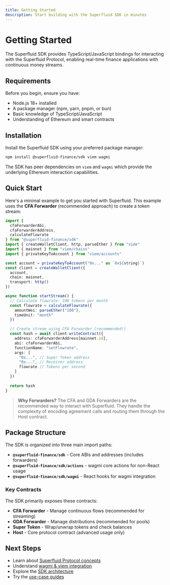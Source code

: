 ```yaml
---
title: Getting Started
description: Start building with the Superfluid SDK in minutes
---
```


# Getting Started

The Superfluid SDK provides TypeScript/JavaScript bindings for interacting with the Superfluid Protocol, enabling real-time finance applications with continuous money streams.

## Requirements

Before you begin, ensure you have:

- Node.js 18+ installed
- A package manager (npm, yarn, pnpm, or bun)
- Basic knowledge of TypeScript/JavaScript
- Understanding of Ethereum and smart contracts

## Installation

Install the Superfluid SDK using your preferred package manager:

```bash npm2yarn
npm install @superfluid-finance/sdk viem wagmi
```

The SDK has peer dependencies on `viem` and `wagmi` which provide the underlying Ethereum interaction capabilities.

## Quick Start

Here's a minimal example to get you started with Superfluid. This example uses the **CFA Forwarder** (recommended approach) to create a token stream:

```ts twoslash
import { 
  cfaForwarderAbi, 
  cfaForwarderAddress,
  calculateFlowrate 
} from "@superfluid-finance/sdk"
import { createWalletClient, http, parseEther } from "viem"
import { mainnet } from "viem/chains"
import { privateKeyToAccount } from "viem/accounts"

const account = privateKeyToAccount("0x..." as `0x${string}`)
const client = createWalletClient({
  account,
  chain: mainnet,
  transport: http()
})

async function startStream() {
  // Calculate flowrate: 100 tokens per month
  const flowrate = calculateFlowrate({
    amountWei: parseEther("100"),
    timeUnit: "month"
  })

  // Create stream using CFA Forwarder (recommended!)
  const hash = await client.writeContract({
    address: cfaForwarderAddress[mainnet.id],
    abi: cfaForwarderAbi,
    functionName: "setFlowrate",
    args: [
      "0x...", // Super Token address
      "0x...", // Receiver address
      flowrate // Tokens per second
    ]
  })
  
  return hash
}
```

> **Why Forwarders?** The CFA and GDA Forwarders are the recommended way to interact with Superfluid. They handle the complexity of encoding agreement calls and routing them through the Host contract.

## Package Structure

The SDK is organized into three main import paths:

- **`@superfluid-finance/sdk`** - Core ABIs and addresses (includes forwarders)
- **`@superfluid-finance/sdk/actions`** - wagmi core actions for non-React usage  
- **`@superfluid-finance/sdk/wagmi`** - React hooks for wagmi integration

### Key Contracts

The SDK primarily exposes these contracts:

- **CFA Forwarder** - Manage continuous flows (recommended for streaming)
- **GDA Forwarder** - Manage distributions (recommended for pools)
- **Super Token** - Wrap/unwrap tokens and check balances
- **Host** - Core protocol contract (advanced usage only)

## Next Steps

- Learn about [Superfluid Protocol concepts](/docs/superfluid-protocol)
- Understand [wagmi & viem integration](/docs/wagmi-viem)
- Explore the [SDK architecture](/docs/architecture)
- Try the [use-case guides](/docs/use-cases/wrap-unwrap)
